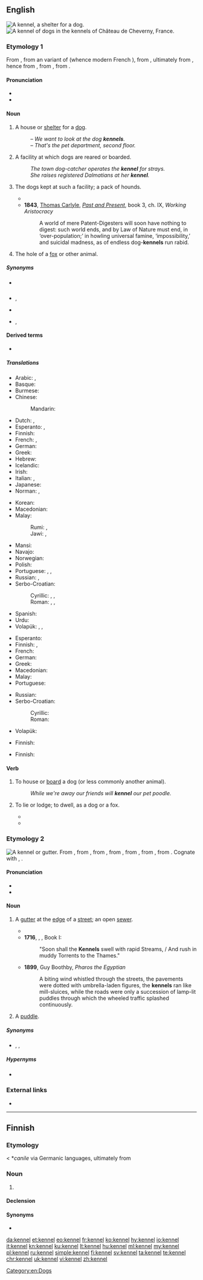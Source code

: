 ==English==
[[File:Castledaly Manor - Doghouse - geograph.org.uk - 1606827b.jpg|thumb|A kennel, a shelter for a dog.]]
[[File:Cheverny Eté2016 chenil du château (4).jpg|thumb|A kennel of dogs in the kennels of Château de Cheverny, France.]]

===Etymology 1===
{{PIE root|en|ḱwṓ}}
From {{der|en|xno|kenil}}, from an {{etyl|ONF.|en}} variant of {{der|en|fro|chenil}} (whence modern French {{m|fr|chenil}}), from {{der|en|VL.|*canile}}, ultimately from {{der|en|la|canis||dog}}, hence from {{der|en|la|canes|canēs}}, from {{der|en|itc-pro|*kō}}, from {{der|en|ine-pro|*ḱwṓ}}.

====Pronunciation====
* {{IPA|/ˈkɛnəl/|lang=en}}
* {{rhymes|ɛnəl|lang=en}}

====Noun====
{{en-noun}}

# A house or [[shelter]] for a [[dog]].
#: ''&ndash; We want to look at the dog '''kennels'''.<br>&ndash; That's the pet department, second floor.''
# A facility at which dogs are reared or boarded.
#: ''The town dog-catcher operates the '''kennel''' for strays.''
#: ''She raises registered Dalmatians at her '''kennel'''. ''
# {{lb|en|UK|collective}} The dogs kept at such a facility; a pack of hounds.
#* {{quote-book
|year=1591
|first=William
|last=Shakespeare
|authorlink=William Shakespeare
|title={{w|Henry VI, Part 1}}
|section=Act 4, Scene 2
|passage=A little herd of England's timorous deer, / Mazed with a yelping '''kennel''' of French curs!
}}
#* '''1843''', [[w:Thomas_Carlyle|Thomas Carlyle]], ''[[:w:Past and Present (book)|Past and Present]]'', book 3, ch. IX, ''Working Aristocracy''
#*: A world of mere Patent-Digesters will soon have nothing to digest: such world ends, and by Law of Nature must end, in ‘over-population;’ in howling universal famine, ‘impossibility,’ and suicidal madness, as of endless dog-'''kennels''' run rabid.
# The hole of a [[fox]] or other animal.

=====Synonyms=====
* {{sense|shelter for a dog}} {{l|en|doghouse}} {{qualifier|US}}
* {{sense|boarding facility for dogs}} {{l|en|pound}}, {{l|en|shelter}}
* {{sense|collective noun for dogs}} {{l|en|pack}} 
* {{sense|hole of a fox}} {{l|en|burrow}}, {{l|en|den}}

====Derived terms====
* {{l|en|ken||house}}

=====Translations=====
{{trans-top|shelter}}
* Arabic: {{t+|ar|بَيْت|m}}, {{t|ar|بَيْت اَلْكَلْب|m}}
* Basque: {{t+|eu|txakurtegi}}
* Burmese: {{t+|my|ခွေးအိမ်}}
* Chinese:
*: Mandarin: {{t+|cmn|狗屋|tr=gǒuwū|sc=Hani}}
* Dutch: {{t|nl|kennel|m}}, {{t|nl|hondenhok|n}}
* Esperanto: {{t|eo|hundejo}}, {{t|eo|hundujo}}
* Finnish: {{t+|fi|koirankoppi}}
* French: {{t+|fr|chenil|m}}, {{t+|fr|niche|f}}
* German: {{t+|de|Hundehütte|m}}
* Greek: {{t|el|σκυλόσπιτο|n}}
* Hebrew: {{t+|he|מלונה|f|tr=melu'na|sc=Hebr}}
* Icelandic: {{t+|is|hundakofi|f}}
* Irish: {{t|ga|cró madra|m}}
* Italian: {{t+|it|canile|m}}, {{t+|it|cuccia|f}}
* Japanese: {{t+|ja|犬小屋|tr=いぬごや, inugoya}}
* Norman: {{t|nrf|niche|f}}, {{t|nrf|câniche|f}}
{{trans-mid}}
* Korean: {{t+|ko|개집|sc=Kore}}
* Macedonian: {{t|mk|кучкарник|m|sc=Cyrl}}
* Malay:
*: Rumi: {{t|ms|rumah anjing}}, {{t|ms|rumah asu}}
*: Jawi: {{t|ms|رومه انجيڠ|sc=Arab}}, {{t|ms|رومه اسو|sc=Arab}}
* Mansi: {{t|mns|āмпкол}}
* Navajo: {{t|nv|łééchąąʼí bighan}}
* Norwegian: {{t|no|hundehus|n}}
* Polish: {{t+|pl|buda|f}}
* Portuguese: {{t|pt|canil|m}}, {{t|pt|casota|f}}, {{t|pt|casinha de cachorro|f}}
* Russian: {{t+|ru|конура́|f}}, {{qualifier|соба́чья}} {{t+|ru|бу́дка|f}}
* Serbo-Croatian:
*: Cyrillic: {{t|sh|псећа кућица|f}}, {{t|sh|пасја кућица|f}}, {{t|sh|штенара|f}}
*: Roman: {{t|sh|pseća kućica|f}}, {{t|sh|pasja kućica|f}}, {{t+|sh|štenara|f}}
* Spanish: {{t|es|perrera|f}}
* Urdu: {{t|ur|تازی خانہ|m}}
* Volapük: {{t|vo|dogadom}}, {{t|vo|dogalecek}}, {{t|vo|dogadomil}}
{{trans-bottom}}

{{trans-top|facility}}
* Esperanto: {{t|eo|hundejo}}
* Finnish: {{t+|fi|kennel}}, {{t|fi|koiratarha}}
* French: {{t+|fr|chenil|m}}
* German: {{t+|de|Zwinger|m}}
* Greek: {{t|el|κυνοτροφείο|n}}
* Macedonian: {{t|mk|кучкарник|m|sc=Cyrl}}
* Malay: {{t|ms|tempat perlindungan anjing}}
* Portuguese: {{t|pt|canil|m}}
{{trans-mid}}
* Russian: {{t+|ru|пса́рня|f}}
* Serbo-Croatian:
*: Cyrillic: {{t|sh|псетарник|m}}
*: Roman: {{t|sh|psetarnik|m}}
* Volapük: {{t|vo|dogibridöp}}
{{trans-bottom}}

{{trans-top|pack of hounds}}
* Finnish: {{t|fi|koiralauma}}
{{trans-mid}}
{{trans-bottom}}

{{trans-top|hole of an animal}}
* Finnish: {{t+|fi|kolo}}
{{trans-mid}}
{{trans-bottom}}

====Verb====
{{en-verb|kennels|kenneling|pres_ptc2=kennelling|kenneled|past2=kennelled}}

# {{lb|en|transitive}} To house or [[board]] a dog (or less commonly another animal).
#: ''While we're away our friends will '''kennel''' our pet poodle.''
# {{lb|en|intransitive}} To lie or lodge; to dwell, as a dog or a fox.
#* {{quote-book
|year=c. 1603–1606
|first=William
|last=Shakespeare
|authorlink=William Shakespeare
|title={{w|King Lear}}
|section=Act 1, Scene 4
|passage=Truth's a dog must to kennel;
}}
#* {{quote-book
|year=1669
|first=Sir Roger
|last=L'Estrange
|authorlink=Roger L'Estrange
|title=Fables of Aesop and Other Eminent Mythologists
|section=Fable CXLIII: A Dog and a Cock upon a Journey
|page=130
|url=https://archive.org/details/fablesofaesopoth00lest
|passage=The ''Dog'' '''Kennell'd''' in the Body of a Hollow Tree, and the ''Cock'' Roosted at night upon the Boughs.
}}

===Etymology 2===
[[File:UptownBrickwalkGraniteGutter.jpg|thumb|A kennel or gutter.]]
From {{der|en|enm|canel}}, from {{der|en|fro|canel}}, from {{der|en|la|canālis||channel; canal}}, from {{der|en|la|canna||reed, cane}}, from {{der|en|grc|κάννα||reed|sc=polytonic}}, from {{der|en|akk|𒄀||reed|tr=qanû}}, from {{der|en|sux|𒄀𒈾|||tr=gi.na}}.  Cognate with {{cog|en|channel}}, {{m|en|canal}}.

====Pronunciation====
* {{IPA|/ˈkɛnəl/|lang=en}}
* {{rhymes|ɛnəl|lang=en}}

====Noun====
{{en-noun}}

# {{lb|en|obsolete}} A [[gutter]] at the [[edge]] of a [[street]]; an open [[sewer]].
#* {{quote-book
|year=1591
|first=William
|last=Shakespeare
|authorlink=William Shakespeare
|title={{w|Henry VI, Part 2}}
|section=Act 4, Scene 1
|passage=Ay, '''kennel''', puddle, sink, whose filth and dirt / Troubles the silver spring where England drinks;
}}
#* '''1716''', {{w|John Gay|Gay, John}}, ''{{w|Trivia (poem)|Trivia: Or, the Art of Walking the Streets of London}}'', Book I:
#*: "Soon shall the '''Kennels''' swell with rapid Streams, / And rush in muddy Torrents to the Thames."
#* '''1899''', Guy Boothby, ''Pharos the Egyptian''
#*: A biting wind whistled through the streets, the pavements were dotted with umbrella-laden figures, the '''kennels''' ran like mill-sluices, while the roads were only a succession of lamp-lit puddles through which the wheeled traffic splashed continuously.
#: {{rfquotek|Bishop Hall}}
# {{lb|en|obsolete}} A [[puddle]].

=====Synonyms=====
* {{sense|gutter}} {{l|en|drain}}, {{l|en|gutter}}, {{l|en|trough}}

=====Hypernyms=====
* {{sense|gutter}} {{l|en|conduit}}

===External links===
* {{projectlink|1911|Kennel}}

[[Category:en:Dogs]]

----

==Finnish==

===Etymology===
< {{etyl|VL.|fi}} *''canile'' via Germanic languages, ultimately from {{etyl|la|fi}} {{m|fi|canis}}

===Noun===
{{fi-noun}}

# {{l|en|kennel}} {{gloss|facility at which dogs are reared or boarded}}

====Declension====
{{fi-decl-risti|kennel|||ä|i=0}}

====Synonyms====
* {{l|fi|koiratarha}}

[[da:kennel]]
[[et:kennel]]
[[eo:kennel]]
[[fr:kennel]]
[[ko:kennel]]
[[hy:kennel]]
[[io:kennel]]
[[it:kennel]]
[[kn:kennel]]
[[ku:kennel]]
[[lt:kennel]]
[[hu:kennel]]
[[ml:kennel]]
[[my:kennel]]
[[pl:kennel]]
[[ru:kennel]]
[[simple:kennel]]
[[fi:kennel]]
[[sv:kennel]]
[[ta:kennel]]
[[te:kennel]]
[[chr:kennel]]
[[uk:kennel]]
[[vi:kennel]]
[[zh:kennel]]